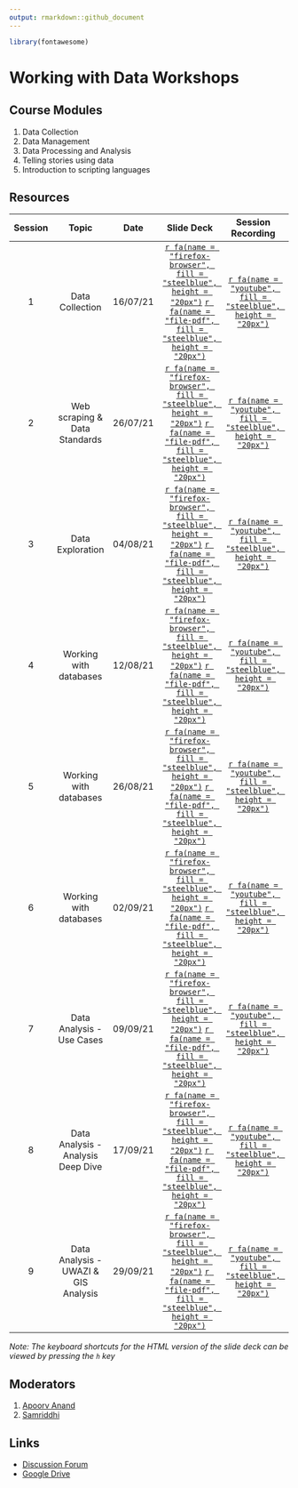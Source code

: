 ```yaml
---
output: rmarkdown::github_document
---
```




```r
library(fontawesome)
```

# Working with Data Workshops

## Course Modules

1. Data Collection
2. Data Management
3. Data Processing and Analysis
4. Telling stories using data
5. Introduction to scripting languages

## Resources

| Session | Topic | Date | Slide Deck | Session Recording | Notes |
| :-----: | :---: | :--: | :--------: | :---------------: | :---: |
| 1 | Data Collection | 16/07/21 | [`r fa(name = "firefox-browser", fill = "steelblue", height = "20px")`](https://civicdatalab.in/Working-with-Data-Workshops/modules/module_1_data_collection/session-1.html) [`r fa(name = "file-pdf", fill = "steelblue", height = "20px")`](https://civicdatalab.in/Working-with-Data-Workshops/modules/module_1_data_collection/session-1.pdf) | [`r fa(name = "youtube", fill = "steelblue", height = "20px")`](https://youtu.be/DwfiBPyxlLM) | [`r fa(name = "file-word", fill = "steelblue", height = "20px")`](https://docs.google.com/document/d/1ZBMfqCvjPmqRQr2cUpVazK81SYK4GFJK3qf3uXxJoOY/edit?usp=sharing) |
| 2 | Web scraping & Data Standards | 26/07/21 | [`r fa(name = "firefox-browser", fill = "steelblue", height = "20px")`](https://civicdatalab.in/Working-with-Data-Workshops/modules/module_1_data_collection/session-2/session-2.html) [`r fa(name = "file-pdf", fill = "steelblue", height = "20px")`](https://civicdatalab.in/Working-with-Data-Workshops/modules/module_1_data_collection/session-2/session-2.pdf) | [`r fa(name = "youtube", fill = "steelblue", height = "20px")`](https://www.youtube.com/watch?v=IaA_qClEFMg) | [`r fa(name = "file-word", fill = "steelblue", height = "20px")`](https://docs.google.com/document/d/1O5AbZhz3rAv9Nyy1BF4GWuvS8-AfR8bzbzU4RzwxTRw/edit) |
| 3 | Data Exploration | 04/08/21 | [`r fa(name = "firefox-browser", fill = "steelblue", height = "20px")`](https://civicdatalab.in/Working-with-Data-Workshops/modules/module_2_data_exploration/session-1.html) [`r fa(name = "file-pdf", fill = "steelblue", height = "20px")`](https://civicdatalab.in/Working-with-Data-Workshops/modules/module_2_data_exploration/session-1.pdf) | [`r fa(name = "youtube", fill = "steelblue", height = "20px")`](https://youtu.be/JRIhWqQNFK8) | [`r fa(name = "file-word", fill = "steelblue", height = "20px")`](https://docs.google.com/document/d/1nSnAOq1Uyr4oaGFe_K-8nr7PFTmYAr4Zb1iizxjtU6k/edit) |
| 4 | Working with databases | 12/08/21 | [`r fa(name = "firefox-browser", fill = "steelblue", height = "20px")`](https://civicdatalab.in/Working-with-Data-Workshops/modules/module_2_data_exploration/session-2.html) [`r fa(name = "file-pdf", fill = "steelblue", height = "20px")`](https://civicdatalab.in/Working-with-Data-Workshops/modules/module_2_data_exploration/session-2.pdf) | [`r fa(name = "youtube", fill = "steelblue", height = "20px")`](https://youtu.be/jKNImiPHII0) | [`r fa(name = "file-word", fill = "steelblue", height = "20px")`](https://docs.google.com/document/d/1cbW0gYCYyiCB788foex-pXM7glZ5oeysJ8dQXCqYIRE/edit?usp=sharing) |
| 5 | Working with databases | 26/08/21 | [`r fa(name = "firefox-browser", fill = "steelblue", height = "20px")`](https://civicdatalab.in/Working-with-Data-Workshops/modules/module_2_data_exploration/session-3.html) [`r fa(name = "file-pdf", fill = "steelblue", height = "20px")`](https://civicdatalab.in/Working-with-Data-Workshops/modules/module_2_data_exploration/session-3.pdf) | [`r fa(name = "youtube", fill = "steelblue", height = "20px")`](https://youtu.be/JNTPkhlHbpQ) | [`r fa(name = "file-word", fill = "steelblue", height = "20px")`](https://docs.google.com/document/d/1jCUYT1qGbKd0FA1VAZ65rUbCJirPnV3WSADHT2HEbHw/edit?usp=sharing) |
| 6 | Working with databases | 02/09/21 | [`r fa(name = "firefox-browser", fill = "steelblue", height = "20px")`](https://civicdatalab.in/Working-with-Data-Workshops/modules/module_2_data_exploration/session-4.html) [`r fa(name = "file-pdf", fill = "steelblue", height = "20px")`](https://civicdatalab.in/Working-with-Data-Workshops/modules/module_2_data_exploration/session-4.pdf) | [`r fa(name = "youtube", fill = "steelblue", height = "20px")`](https://youtu.be/dg9vspdxZUA) | [`r fa(name = "file-word", fill = "steelblue", height = "20px")`]() |
| 7 | Data Analysis - Use Cases | 09/09/21 | [`r fa(name = "firefox-browser", fill = "steelblue", height = "20px")`](https://civicdatalab.in/Working-with-Data-Workshops/modules/module_3_data_analysis/session-1/session-1.html) [`r fa(name = "file-pdf", fill = "steelblue", height = "20px")`](https://civicdatalab.in/Working-with-Data-Workshops/modules/module_3_data_analysis/session-1/session-1.pdf) | [`r fa(name = "youtube", fill = "steelblue", height = "20px")`](https://youtu.be/TanPhQhdMuI) | [`r fa(name = "file-word", fill = "steelblue", height = "20px")`]() |
| 8 | Data Analysis - Analysis Deep Dive | 17/09/21 | [`r fa(name = "firefox-browser", fill = "steelblue", height = "20px")`](https://civicdatalab.in/Working-with-Data-Workshops/modules/module_3_data_analysis/session-2/session-2.html) [`r fa(name = "file-pdf", fill = "steelblue", height = "20px")`](https://civicdatalab.in/Working-with-Data-Workshops/modules/module_3_data_analysis/session-2/session-2.pdf) | [`r fa(name = "youtube", fill = "steelblue", height = "20px")`](https://youtu.be/8kp5CxqwYK8) | [`r fa(name = "file-word", fill = "steelblue", height = "20px")`]() |
| 9 | Data Analysis - UWAZI & GIS Analysis | 29/09/21 | [`r fa(name = "firefox-browser", fill = "steelblue", height = "20px")`](https://docs.google.com/presentation/d/16-2zyEQI_Mn93LZ7iTcVKMG40POPGw_RThNwCsQNqls/edit?usp=sharing) [`r fa(name = "file-pdf", fill = "steelblue", height = "20px")`](https://civicdatalab.in/Working-with-Data-Workshops/modules/module_3_data_analysis/session-3/session-3.pdf) | [`r fa(name = "youtube", fill = "steelblue", height = "20px")`]() | [`r fa(name = "file-word", fill = "steelblue", height = "20px")`](https://youtu.be/zBuAJmWByJM) |


_Note: The keyboard shortcuts for the HTML version of the slide deck can be viewed by pressing the `h` key_

## Moderators

1. [Apoorv Anand](mailto:apoorv@civicdatalab.in)
2. [Samriddhi](mailto:samriddhi@civicdatalab.in)

## Links

- [Discussion Forum](https://chat.civicdatalab.in/group/vidhi-data-workshops)
- [Google Drive](https://drive.google.com/drive/folders/1RFCQ19wUuMB5QRTpbEndCjHu_zQ8Rx6y?usp=sharing)
